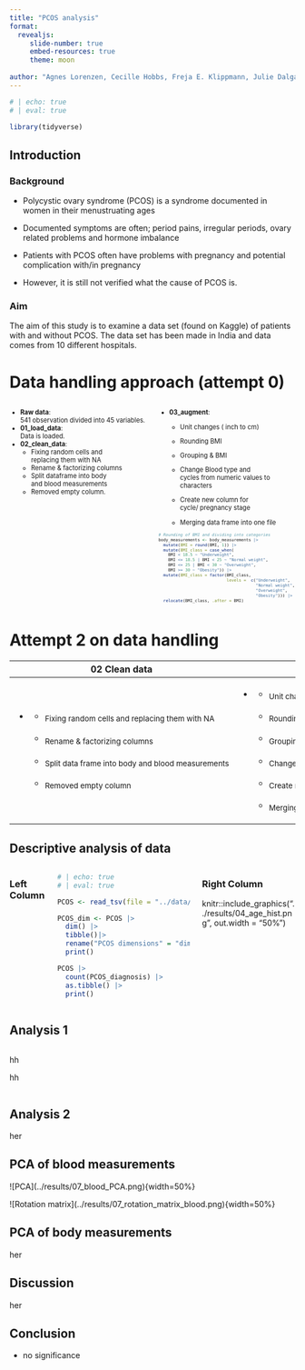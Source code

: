 ```yaml
---
title: "PCOS analysis"
format:
  revealjs:
     slide-number: true
     embed-resources: true
     theme: moon
      
author: "Agnes Lorenzen, Cecille Hobbs, Freja E. Klippmann, Julie Dalgaard Petersen & Mille Rask Sander"
---
```


```r
# | echo: true 
# | eval: true  

library(tidyverse)
```

## Introduction {.smaller}

### Background

-   Polycystic ovary syndrome (PCOS) is a syndrome documented in women in their menustruating ages

-   Documented symptoms are often; period pains, irregular periods, ovary related problems and hormone imbalance

-   Patients with PCOS often have problems with pregnancy and potential complication with/in pregnancy

-   However, it is still not verified what the cause of PCOS is.

### Aim

The aim of this study is to examine a data set (found on Kaggle) of patients with and without PCOS. The data set has been made in India and data comes from 10 different hospitals.

# Data handling approach (attempt 0)

::: columns
::: {.column width="50%"}
::: {style="font-size: 0.8em"}
-   <strong>Raw data</strong>:<br />541 observation divided into 45 variables.<br />
-   <strong>01_load_data</strong>:<br />Data is loaded.<br />
-   <strong>02_clean_data</strong>:<br />
    -   Fixing random cells and replacing them with NA
    -   Rename & factorizing columns
    -   Split dataframe into body and blood measurements
    -   Removed empty column.<br />
:::
:::

::: {.column width="50%"}
::: {style="font-size: 0.8em"}
-   <strong>03_augment</strong>:<br />
    -   Unit changes ( inch to cm)

    -   Rounding BMI

    -   Grouping & BMI

    -   Change Blood type and cycles from numeric values to characters

    -   Create new column for cycle/ pregnancy stage

    -   Merging data frame into one file<br />

        </div>

        <div style="font-size: 0.6em">

``` r
# Rounding of BMI and dividing into categories
body_measurements <- body_measurements |>
  mutate(BMI = round(BMI, 1)) |> 
  mutate(BMI_class = case_when(
    BMI < 18.5 ~ "Underweight",
    BMI <= 18.5 | BMI < 25 ~ "Normal weight",
    BMI <= 25 | BMI < 30 ~ "Overweight",
    BMI >= 30 ~ "Obesity")) |>
  mutate(BMI_class = factor(BMI_class,
                            levels =  c("Underweight", 
                                        "Normal weight",
                                        "Overweight", 
                                        "Obesity"))) |>
  relocate(BMI_class, .after = BMI)
```
:::
:::
:::

# Attempt 2 on data handling

+-------------------------------------------------------------+--------------------------------------------------------------------------+
| 02 Clean data                                               | 03 Augment data                                                          |
+=============================================================+==========================================================================+
| -   ::: {style="font-size: 0.8 em"}                         | -   ::: {style="font-size: 0.8 em"}                                      |
|     -   ~Fixing random cells and replacing them with NA~    |     -   ~Unit changes ( inch to cm)~                                     |
|                                                             |                                                                          |
|     -   ~Rename & factorizing columns~                      |     -   ~Rounding BMI~                                                   |
|                                                             |                                                                          |
|     -   ~Split data frame into body and blood measurements~ |     -   ~Grouping & BMI~                                                 |
|                                                             |                                                                          |
|     -   ~Removed empty column~                              |     -   ~Change Blood type and cycles from numeric values to characters~ |
|     :::                                                     |                                                                          |
|                                                             |     -   ~Create new column for cycle/ pregnancy stage~                   |
|                                                             |                                                                          |
|                                                             |     -   ~Merging data frame into one file~                               |
|                                                             |     :::                                                                  |
+-------------------------------------------------------------+--------------------------------------------------------------------------+

## Descriptive analysis of data

::: columns
### Left Column

```r
# | echo: true 
# | eval: true  

PCOS <- read_tsv(file = "../data/PCOS_merged.tsv")

PCOS_dim <- PCOS |>
  dim() |>
  tibble()|>
  rename("PCOS dimensions" = "dim(PCOS)")|>
  print()

PCOS |> 
  count(PCOS_diagnosis) |>
  as.tibble() |>
  print()

```

::: {.column width="50%"}
### Right Column

knitr::include_graphics("../results/04_age_hist.png", out.width = "50%")
:::
:::

## Analysis 1

::: {.column width="50%"}
hh

hh

<div>

</div>
:::

## Analysis 2

her

## PCA of blood measurements

<div>

\![PCA\](../results/07_blood_PCA.png){width=50%}

<div>

<div>

\![Rotation matrix\](../results/07_rotation_matrix_blood.png){width=50%}

</div>

</div>

</div>

## PCA of body measurements

her

## Discussion

her

## Conclusion

-   no significance
